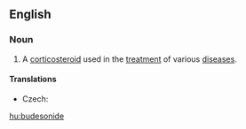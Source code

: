 ==English==
{{wikipedia}}
===Noun===
{{en-noun|-}}

# {{pharmaceutical drug}} A [[corticosteroid]] used in the [[treatment]] of various [[disease]]s.

====Translations====
{{trans-top|corticosteroid used in the treatment of various diseases}}
* Czech: {{t-|cs|budesonid|m}}
{{trans-mid}}
{{trans-bottom}}

[[hu:budesonide]]